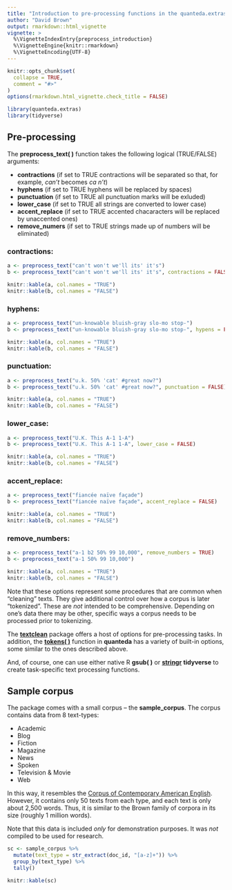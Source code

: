 ```yaml
---
title: "Introduction to pre-processing functions in the quanteda.extras R package"
author: "David Brown"
output: rmarkdown::html_vignette
vignette: >
  %\VignetteIndexEntry{preprocess_introduction}
  %\VignetteEngine{knitr::rmarkdown}
  %\VignetteEncoding{UTF-8}
---
```


```r
knitr::opts_chunk$set(
  collapse = TRUE,
  comment = "#>"
)
options(rmarkdown.html_vignette.check_title = FALSE)
```


```r
library(quanteda.extras)
library(tidyverse)
```


## Pre-processing

The  **preprocess_text( )** function takes the following logical (TRUE/FALSE) arguments:

* **contractions** (if set to TRUE contractions will be separated so that, for example, *can't* becomes *ca n't*)
* **hyphens** (if set to TRUE hyphens will be replaced by spaces)
* **punctuation** (if set to TRUE all punctuation marks will be exluded)
* **lower_case** (if set to TRUE all strings are converted to lower case)
* **accent_replace** (if set to TRUE accented chacaracters will be replaced by unaccented ones)
* **remove_numers** (if set to TRUE strings made up of numbers will be eliminated)

### contractions:

```r
a <- preprocess_text("can't won't we'll its' it's")
b <- preprocess_text("can't won't we'll its' it's", contractions = FALSE)
```

```r
knitr::kable(a, col.names = "TRUE")
knitr::kable(b, col.names = "FALSE")
```

### hyphens:

```r
a <- preprocess_text("un-knowable bluish-gray slo-mo stop-")
b <- preprocess_text("un-knowable bluish-gray slo-mo stop-", hypens = FALSE)
```

```r
knitr::kable(a, col.names = "TRUE")
knitr::kable(b, col.names = "FALSE")
```

### punctuation:

```r
a <- preprocess_text("u.k. 50% 'cat' #great now?")
b <- preprocess_text("u.k. 50% 'cat' #great now?", punctuation = FALSE)
```

```r
knitr::kable(a, col.names = "TRUE")
knitr::kable(b, col.names = "FALSE")
```

### lower_case:

```r
a <- preprocess_text("U.K. This A-1 1-A")
b <- preprocess_text("U.K. This A-1 1-A", lower_case = FALSE)
```

```r
knitr::kable(a, col.names = "TRUE")
knitr::kable(b, col.names = "FALSE")
```

### accent_replace:

```r
a <- preprocess_text("fiancée naïve façade")
b <- preprocess_text("fiancée naïve façade", accent_replace = FALSE)
```

```r
knitr::kable(a, col.names = "TRUE")
knitr::kable(b, col.names = "FALSE")
```

### remove_numbers:

```r
a <- preprocess_text("a-1 b2 50% 99 10,000", remove_numbers = TRUE)
b <- preprocess_text("a-1 50% 99 10,000")
```

```r
knitr::kable(a, col.names = "TRUE")
knitr::kable(b, col.names = "FALSE")
```

Note that these options represent some procedures that are common when "cleaning" texts. They give additional control over how a corpus is later "tokenized". These are *not* intended to be comprehensive. Depending on one's data there may be other, specific ways a corpus needs to be processed prior to tokenizing.

The [**textclean**](https://github.com/trinker/textclean) package offers a host of options for pre-processing tasks. In addition, the [**tokens( )**](http://quanteda.io/reference/tokens.html) function in **quanteda** has a variety of built-in options, some similar to the ones described above.

And, of course, one can use either native R **gsub( )** or [**stringr**](https://stringr.tidyverse.org/) **tidyverse** to create task-specific text processing functions.

## Sample corpus

The package comes with a small corpus -- the **sample_corpus**. The corpus contains data from 8 text-types:

* Academic
* Blog
* Fiction
* Magazine
* News
* Spoken
* Television & Movie
* Web

In this way, it resembles the [Corpus of Contemporary American English](https://www.english-corpora.org/coca/). However, it contains only 50 texts from each type, and each text is only about 2,500 words. Thus, it is similar to the Brown family of corpora in its size (roughly 1 million words).

Note that this data is included *only* for demonstration purposes. It was *not* compiled to be used for research.

```r
sc <- sample_corpus %>%
  mutate(text_type = str_extract(doc_id, "[a-z]+")) %>%
  group_by(text_type) %>%
  tally()
```


```r
knitr::kable(sc)
```

